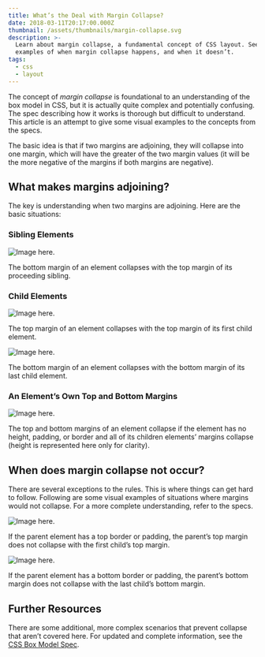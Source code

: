 ```yaml
---
title: What’s the Deal with Margin Collapse?
date: 2018-03-11T20:17:00.000Z
thumbnail: /assets/thumbnails/margin-collapse.svg
description: >-
  Learn about margin collapse, a fundamental concept of CSS layout. See visual
  examples of when margin collapse happens, and when it doesn’t.
tags:
  - css
  - layout
---
```

The concept of _margin collapse_ is foundational to an understanding of the box model in CSS, but it is actually quite complex and potentially confusing. The spec describing how it works is thorough but difficult to understand. This article is an attempt to give some visual examples to the concepts from the specs.

The basic idea is that if two margins are adjoining, they will collapse into one margin, which will have the greater of the two margin values (it will be the more negative of the margins if both margins are negative).

## What makes margins adjoining?

The key is understanding when two margins are adjoining. Here are the basic situations:

### Sibling Elements

![Image here.](/assets/sibling-elements.svg "An element with a bottom margin of 30px followed by a sibling element with a top margin of 30px will have their margins collapsed into a total margin of 30px between them.")

The bottom margin of an element collapses with the top margin of its proceeding sibling.

### Child Elements

![Image here.](/assets/child-elements-top.svg "An element with a top margin of 30px and a first child element with a top margin of 30px will collapse so that the child element’s margin collapses with that of its parent.")

The top margin of an element collapses with the top margin of its first child element.

![Image here.](/assets/child-elements-bottom.svg "An element with a bottom margin of 30px and its last child element with a bottom margin of 30px will collapse so that the child element’s margin collapses with that of its parent.")

The bottom margin of an element collapses with the bottom margin of its last child element.

### An Element’s Own Top and Bottom Margins

![Image here.](/assets/own-margins.svg "An element that doesn’t take up space in the flow of the page will have its top and bottom margins collapse to 0.")

The top and bottom margins of an element collapse if the element has no height, padding, or border and all of its children elements’ margins collapse (height is represented here only for clarity).

## When does margin collapse not occur?

There are several exceptions to the rules. This is where things can get hard to follow. Following are some visual examples of situations where margins would not collapse. For a more complete understanding, refer to the specs.

![Image here.](/assets/parent-border-padding-top.svg "A parent element with a top border or top padding and a top margin of 30px will not collapse with its first child element’s top margin of 30px.")

If the parent element has a top border or padding, the parent’s top margin does not collapse with the first child’s top margin.

![Image here.](/assets/parent-border-padding-bottom.svg "A parent element with a bottom border or bottom padding and a bottom margin of 30px will not collapse with its last child element’s bottom margin of 30px.")

If the parent element has a bottom border or padding, the parent’s bottom margin does not collapse with the last child’s bottom margin.

## Further Resources

There are some additional, more complex scenarios that prevent collapse that aren’t covered here. For updated and complete information, see the [CSS Box Model Spec](https://www.w3.org/TR/CSS2/box.html#collapsing-margins).